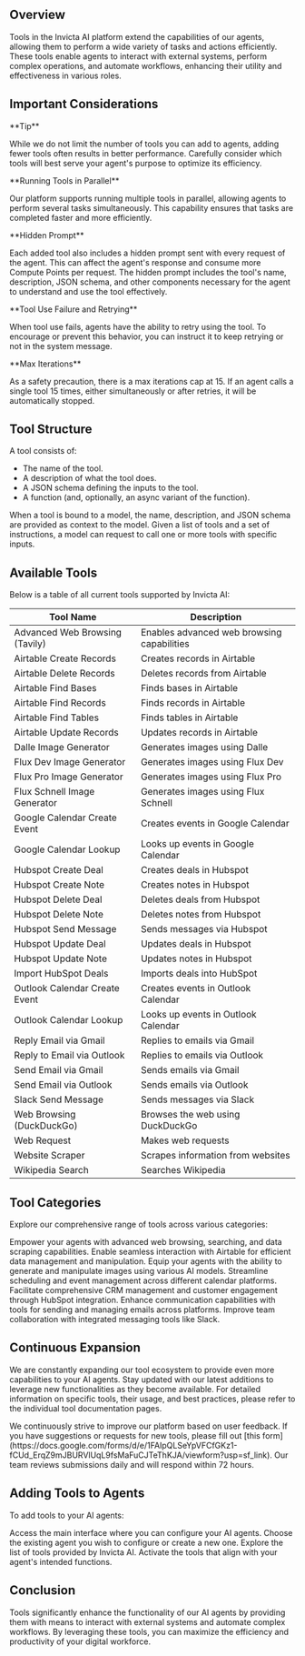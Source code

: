 ## Overview

Tools in the Invicta AI platform extend the capabilities of our agents, allowing them to perform a wide variety of tasks and actions efficiently. These tools enable agents to interact with external systems, perform complex operations, and automate workflows, enhancing their utility and effectiveness in various roles.

## Important Considerations

<Tip>
**Tip**

While we do not limit the number of tools you can add to agents, adding fewer
tools often results in better performance. Carefully consider which tools will
best serve your agent's purpose to optimize its efficiency.

</Tip>

<Note>
**Running Tools in Parallel**

Our platform supports running multiple tools in parallel, allowing agents to perform several tasks simultaneously. This capability ensures that tasks are completed faster and more efficiently.

</Note>

<Note>
**Hidden Prompt**

Each added tool also includes a hidden prompt sent with every request of the
agent. This can affect the agent's response and consume more Compute Points
per request. The hidden prompt includes the tool's name, description, JSON schema,
and other components necessary for the agent to understand and use the tool effectively.

</Note>

<Note>
  **Tool Use Failure and Retrying**

When tool use fails, agents have the ability to retry using the tool. To
encourage or prevent this behavior, you can instruct it to keep retrying or
not in the system message.

</Note>

<Warning>
**Max Iterations**

As a safety precaution, there is a max iterations cap at 15. If an agent calls
a single tool 15 times, either simultaneously or after retries, it will be
automatically stopped.

</Warning>

## Tool Structure

A tool consists of:

- The name of the tool.
- A description of what the tool does.
- A JSON schema defining the inputs to the tool.
- A function (and, optionally, an async variant of the function).

When a tool is bound to a model, the name, description, and JSON schema are provided as context to the model. Given a list of tools and a set of instructions, a model can request to call one or more tools with specific inputs.

## Available Tools

Below is a table of all current tools supported by Invicta AI:

| Tool Name                      | Description                                |
| ------------------------------ | ------------------------------------------ |
| Advanced Web Browsing (Tavily) | Enables advanced web browsing capabilities |
| Airtable Create Records        | Creates records in Airtable                |
| Airtable Delete Records        | Deletes records from Airtable              |
| Airtable Find Bases            | Finds bases in Airtable                    |
| Airtable Find Records          | Finds records in Airtable                  |
| Airtable Find Tables           | Finds tables in Airtable                   |
| Airtable Update Records        | Updates records in Airtable                |
| Dalle Image Generator          | Generates images using Dalle               |
| Flux Dev Image Generator       | Generates images using Flux Dev            |
| Flux Pro Image Generator       | Generates images using Flux Pro            |
| Flux Schnell Image Generator   | Generates images using Flux Schnell        |
| Google Calendar Create Event   | Creates events in Google Calendar          |
| Google Calendar Lookup         | Looks up events in Google Calendar         |
| Hubspot Create Deal            | Creates deals in Hubspot                   |
| Hubspot Create Note            | Creates notes in Hubspot                   |
| Hubspot Delete Deal            | Deletes deals from Hubspot                 |
| Hubspot Delete Note            | Deletes notes from Hubspot                 |
| Hubspot Send Message           | Sends messages via Hubspot                 |
| Hubspot Update Deal            | Updates deals in Hubspot                   |
| Hubspot Update Note            | Updates notes in Hubspot                   |
| Import HubSpot Deals           | Imports deals into HubSpot                 |
| Outlook Calendar Create Event  | Creates events in Outlook Calendar         |
| Outlook Calendar Lookup        | Looks up events in Outlook Calendar        |
| Reply Email via Gmail          | Replies to emails via Gmail                |
| Reply to Email via Outlook     | Replies to emails via Outlook              |
| Send Email via Gmail           | Sends emails via Gmail                     |
| Send Email via Outlook         | Sends emails via Outlook                   |
| Slack Send Message             | Sends messages via Slack                   |
| Web Browsing (DuckDuckGo)      | Browses the web using DuckDuckGo           |
| Web Request                    | Makes web requests                         |
| Website Scraper                | Scrapes information from websites          |
| Wikipedia Search               | Searches Wikipedia                         |

## Tool Categories

Explore our comprehensive range of tools across various categories:

<CardGroup cols={2}>
  <Card title="Data and Web Tools" icon="globe" href="/tools/data-web">
    Empower your agents with advanced web browsing, searching, and data scraping
    capabilities.
  </Card>
  <Card title="Airtable Tools" icon="database" href="/tools/airtable">
    Enable seamless interaction with Airtable for efficient data management and
    manipulation.
  </Card>
  <Card
    title="Image Generation Tools"
    icon="image"
    href="/tools/image-generation"
  >
    Equip your agents with the ability to generate and manipulate images using
    various AI models.
  </Card>
  <Card title="Calendar Tools" icon="calendar" href="/tools/calendar">
    Streamline scheduling and event management across different calendar
    platforms.
  </Card>
  <Card title="HubSpot Tools" icon="briefcase" href="/tools/hubspot">
    Facilitate comprehensive CRM management and customer engagement through
    HubSpot integration.
  </Card>
  <Card title="Email Tools" icon="envelope-open-text" href="/tools/email">
    Enhance communication capabilities with tools for sending and managing
    emails across platforms.
  </Card>
  <Card title="Communication Tools" icon="comments" href="/tools/communication">
    Improve team collaboration with integrated messaging tools like Slack.
  </Card>
</CardGroup>

## Continuous Expansion

We are constantly expanding our tool ecosystem to provide even more capabilities to your AI agents. Stay updated with our latest additions to leverage new functionalities as they become available. For detailed information on specific tools, their usage, and best practices, please refer to the individual tool documentation pages.

<Tip>
  We continuously strive to improve our platform based on user feedback. If you
  have suggestions or requests for new tools, please fill out [this
  form](https://docs.google.com/forms/d/e/1FAIpQLSeYpVFCfGKz1-fCUd_ErqZ9mJBURVlUqL9fsMaFuCJTeThKJA/viewform?usp=sf_link).
  Our team reviews submissions daily and will respond within 72 hours.
</Tip>

## Adding Tools to Agents

To add tools to your AI agents:

<Steps>
  <Step title="Navigate to the Agent Builder interface">
    Access the main interface where you can configure your AI agents.
  </Step>
  <Step title="Select or create an agent">
    Choose the existing agent you wish to configure or create a new one.
  </Step>
  <Step title="Browse available tools">
    Explore the list of tools provided by Invicta AI.
  </Step>
  <Step title="Enable selected tools">
    Activate the tools that align with your agent's intended functions.
  </Step>
</Steps>

## Conclusion

Tools significantly enhance the functionality of our AI agents by providing them with means to interact with external systems and automate complex workflows. By leveraging these tools, you can maximize the efficiency and productivity of your digital workforce.
